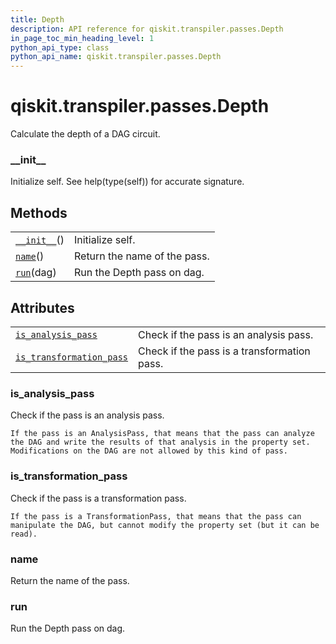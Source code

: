 ```yaml
---
title: Depth
description: API reference for qiskit.transpiler.passes.Depth
in_page_toc_min_heading_level: 1
python_api_type: class
python_api_name: qiskit.transpiler.passes.Depth
---
```


# qiskit.transpiler.passes.Depth

<Class id="qiskit.transpiler.passes.Depth" isDedicatedPage={true} github="https://github.com/qiskit/qiskit/tree/stable/0.17/qiskit/transpiler/passes/analysis/depth.py" signature="Depth(*args, **kwargs)">
  Calculate the depth of a DAG circuit.

  ### \_\_init\_\_

  <Function id="qiskit.transpiler.passes.Depth.__init__" name="__init__" signature="__init__()">
    Initialize self. See help(type(self)) for accurate signature.
  </Function>

  ## Methods

  |                                                                                                    |                              |
  | -------------------------------------------------------------------------------------------------- | ---------------------------- |
  | [`__init__`](#qiskit.transpiler.passes.Depth.__init__ "qiskit.transpiler.passes.Depth.__init__")() | Initialize self.             |
  | [`name`](#qiskit.transpiler.passes.Depth.name "qiskit.transpiler.passes.Depth.name")()             | Return the name of the pass. |
  | [`run`](#qiskit.transpiler.passes.Depth.run "qiskit.transpiler.passes.Depth.run")(dag)             | Run the Depth pass on dag.   |

  ## Attributes

  |                                                                                                                                            |                                             |
  | ------------------------------------------------------------------------------------------------------------------------------------------ | ------------------------------------------- |
  | [`is_analysis_pass`](#qiskit.transpiler.passes.Depth.is_analysis_pass "qiskit.transpiler.passes.Depth.is_analysis_pass")                   | Check if the pass is an analysis pass.      |
  | [`is_transformation_pass`](#qiskit.transpiler.passes.Depth.is_transformation_pass "qiskit.transpiler.passes.Depth.is_transformation_pass") | Check if the pass is a transformation pass. |

  ### is\_analysis\_pass

  <Function id="qiskit.transpiler.passes.Depth.is_analysis_pass" name="is_analysis_pass" signature="property is_analysis_pass">
    Check if the pass is an analysis pass.

    If the pass is an AnalysisPass, that means that the pass can analyze the DAG and write the results of that analysis in the property set. Modifications on the DAG are not allowed by this kind of pass.
  </Function>

  ### is\_transformation\_pass

  <Function id="qiskit.transpiler.passes.Depth.is_transformation_pass" name="is_transformation_pass" signature="property is_transformation_pass">
    Check if the pass is a transformation pass.

    If the pass is a TransformationPass, that means that the pass can manipulate the DAG, but cannot modify the property set (but it can be read).
  </Function>

  ### name

  <Function id="qiskit.transpiler.passes.Depth.name" name="name" signature="name()">
    Return the name of the pass.
  </Function>

  ### run

  <Function id="qiskit.transpiler.passes.Depth.run" name="run" signature="run(dag)">
    Run the Depth pass on dag.
  </Function>
</Class>

